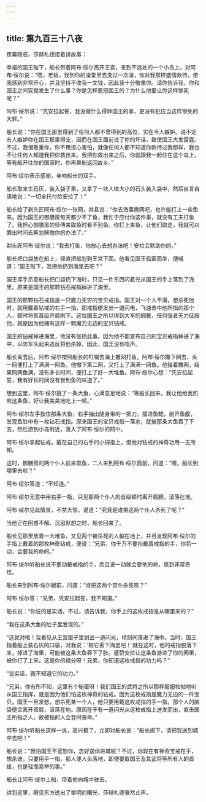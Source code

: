 ```yaml
---
---
---
```

title: 第九百三十八夜
---






夜幕降临，莎赫札德接着讲故事：





幸福的国王陛下，船长带着阿布·绥尔离开王宫，来到不远处的一个小岛上，对阿布·绥尔说：“喂，老板，我到你的澡堂里去洗过一次澡，你对我那样盛情款待，使我感到非常开心，并且坚持不收我一文钱，因此我十分敬重你。请你告诉我，你和国王之间究竟发生了什么事？你是怎样惹怒国王的？为什么他要让你这样惨死呢？”

阿布·绥尔说：“凭安拉起誓，我没做什么得罪国王的事，更没有犯应当这样惨死的大罪。”

船长说：“你在国王那里得到了任何人都不曾得到的高位，实在令人嫉妒。说不定有人嫉妒你在国王那里得宠，因而在国王面前说了你的坏话，致使国王大发雷霆。不过，我很敬重你，你不用担心害怕，就像任何人都不知道你款待过我那样，我也不让任何人知道我把你救出来。我把你救出来之后，你就跟我一起住在这个岛上，等有船开往你的国家时，你再乘船返回故乡。”

阿布·绥尔表示感谢，亲吻船长的双手。

船长取来生石灰，装入袋子里，又拿了一块人体大小的石头装入袋中，然后自言自语地说：“一切全托付给安拉了！”

船长给了剃头匠阿布·绥尔一张网，并且说：“你去海里撒网吧，也许能打上一些鱼来。因为国王的御膳房每天都少不了鱼，我忙于应付你这件事，就没有工夫打鱼了。我担心御膳房的师傅来取鱼时看不到鱼。你打上来鱼，让他们取走，我就可以腾出时间去筹划解救你的办法了。”

剃头匠阿布·绥尔说：“我去打鱼，你放心去想办法吧！安拉会默助你的。”

船长把口袋放在船上，径直把船划到王宫下面。他看见国王临窗而坐，便喊道：“国王陛下，我把他扔到海里去吧？”

国王挥手示意船长把口袋扔下海时，只见一件东西闪着光从国王的手上落到了海里。原来是国王的那颗钻石戒指掉进了海里。

国王的那颗钻石戒指是一只魔力无穷的宝贝戒指。国王对一个人不满，想杀死他时，就用戴着钻戒的右手一指，那戒指便发出一道闪电，飞速击中他所指的那个人，顿时将其首级齐肩削下。这位国王之所以得到大军的拥戴，任何强者无力征服他，就是因为他拥有这样一颗魔力无边的宝贝钻戒。

国王的钻戒掉进海里，他没有张扬此事。因为他不能宣布自己的宝贝戒指掉进了海中，以防军队起来造反将他杀掉。因此，国王没有吱声。

船长离去后，阿布·绥尔按照船长的叮嘱去海上撒网打鱼。阿布·绥尔撒下网去，头一网便打上了满满一网鱼。他撤下第二网，又打上了满满一网鱼。他接着撒网，结果网网鱼满，没有多长时间，便打上了好一大堆鱼。阿布·绥尔心想：“凭安拉起誓，我有好长时间没有尝到鱼的味道了。”

想到这里，阿布·绥尔挑了一条大鱼，心满意足地说：“等船长回来，我让他给我煎煎这条鱼，好让我美美地吃上一顿。”

阿布·绥尔左手按住那条大鱼，右手抽出随身带的一把刀，插进鱼鳃，剖开鱼腹，发现鱼肚中有一枚钻石戒指。原来国王的宝贝戒指一落水，就被那条大鱼吞了下去，然后游到小岛附近，落入了阿布·绥尔的网中。

阿布·绥尔拿起钻戒，戴在自己的右手的小拇指上，但他对钻戒的神奇功用一无所知。

这时，御膳房的两个仆人前来取鱼，二人来到阿布·绥尔面前，问道：“喂，船长到哪里去啦？”

阿布·绥尔答道：“不知道。”

阿布·绥尔无意中用右手一指，只见那两个仆人的首级顿时离开肩膀，滚落在地。

阿布·绥尔见此情景，不禁大惊，说道：“究竟是谁把这两个仆人杀死了呢？”

当他正在困惑不解、沉思默想之时，船长回来了。

船长见那里放着一大堆鱼，又见两个被杀死的人躺在地上，并且发现阿布·绥尔的手指上戴着的那枚神奇钻戒，便说：“兄弟，你千万不要抬戴着戒指的手，你若一动，会要我的命的。”

阿布·绥尔听船长说不要动戴戒指的手，而且说一动就会要他的命，感到非常奇怪。

船长来到阿布·绥尔跟前，问道：“谁把这两个宫仆杀死啦？”

阿布·绥尔答：“兄弟，凭安拉起誓，我不知道。”

船长说：“你说的是实话。不过，请告诉我，你手上的这枚戒指是从哪里来的？”

“我在这条大鱼的肚子里发现的。”

“这就对啦！我看见从王宫窗子里划出一道闪光，顷刻间落进了海中。当时，国王指着船上装石灰的口袋，对我说：‘把它丢下海里吧！’就在这时，他的戒指脱落下来，掉进了海里，可能被这条大鱼吞下了肚。感赞安拉让这条鱼游进了你的网里，被你打了上来。这是你的福分呀！兄弟，你知道这枚戒指的功力吗？”

“说实话，我不知道它的功力。”

“兄弟，你有所不知，这里有个秘密呀！我们国王的武将之所以那样服服帖帖地听从国王指挥，就是因为他们怕这枚神奇的钻戒。因为这枚戒指是魔力无边的一件宝贝。国王一旦发怒，想杀死某一个人，他只要用戴这枚戒指的手一指，那个人的脑袋便会离开双肩，滚落在地。原因在于有一道闪光从这枚戒指上迸发而出，直击国王所指之人，故被指的人会登时丧命。”

阿布·绥尔听船长这样一说，高兴极了，立即对船长说：“船长阁下，请把我送到城中去吧！”

船长说：“我怕国王不宽恕你，怎好送你进城呢？不过，你现在有神奇宝戒在手，想杀谁，只要用手一指，那人便人头落地，即使要取国王及其武将等所有人的首级，也是轻而易举的事。”

船长让阿布·绥尔上船，带着他向城中驶去。





讲到这里，眼见东方透出了黎明的曙光，莎赫札德戛然止声。